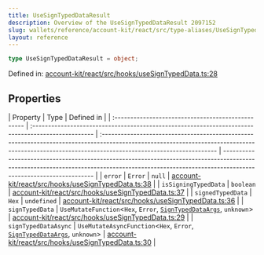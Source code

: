 ```yaml
---
title: UseSignTypedDataResult
description: Overview of the UseSignTypedDataResult 2097152
slug: wallets/reference/account-kit/react/src/type-aliases/UseSignTypedDataResult
layout: reference
---
```


```ts
type UseSignTypedDataResult = object;
```

Defined in: [account-kit/react/src/hooks/useSignTypedData.ts:28](https://github.com/alchemyplatform/aa-sdk/blob/923a52171f7246172caf350853843e6680197da9/account-kit/react/src/hooks/useSignTypedData.ts#L28)

## Properties

| Property                                           | Type                                                                                               | Defined in                                                                                                                                                                                        |
| :------------------------------------------------- | :------------------------------------------------------------------------------------------------- | :------------------------------------------------------------------------------------------------------------------------------------------------------------------------------------------------ | ------------------------------------------------------------------------------------------------------------------------------------------------------------------------------------------------- |
| <a id="error" /> `error`                           | `Error`                                                                                            | `null`                                                                                                                                                                                            | [account-kit/react/src/hooks/useSignTypedData.ts:38](https://github.com/alchemyplatform/aa-sdk/blob/923a52171f7246172caf350853843e6680197da9/account-kit/react/src/hooks/useSignTypedData.ts#L38) |
| <a id="issigningtypeddata" /> `isSigningTypedData` | `boolean`                                                                                          | [account-kit/react/src/hooks/useSignTypedData.ts:37](https://github.com/alchemyplatform/aa-sdk/blob/923a52171f7246172caf350853843e6680197da9/account-kit/react/src/hooks/useSignTypedData.ts#L37) |
| <a id="signedtypeddata" /> `signedTypedData`       | `Hex`                                                                                              | `undefined`                                                                                                                                                                                       | [account-kit/react/src/hooks/useSignTypedData.ts:36](https://github.com/alchemyplatform/aa-sdk/blob/923a52171f7246172caf350853843e6680197da9/account-kit/react/src/hooks/useSignTypedData.ts#L36) |
| <a id="signtypeddata" /> `signTypedData`           | `UseMutateFunction`\<`Hex`, `Error`, [`SignTypedDataArgs`](SignTypedDataArgs.mdx), `unknown`>      | [account-kit/react/src/hooks/useSignTypedData.ts:29](https://github.com/alchemyplatform/aa-sdk/blob/923a52171f7246172caf350853843e6680197da9/account-kit/react/src/hooks/useSignTypedData.ts#L29) |
| <a id="signtypeddataasync" /> `signTypedDataAsync` | `UseMutateAsyncFunction`\<`Hex`, `Error`, [`SignTypedDataArgs`](SignTypedDataArgs.mdx), `unknown`> | [account-kit/react/src/hooks/useSignTypedData.ts:30](https://github.com/alchemyplatform/aa-sdk/blob/923a52171f7246172caf350853843e6680197da9/account-kit/react/src/hooks/useSignTypedData.ts#L30) |
